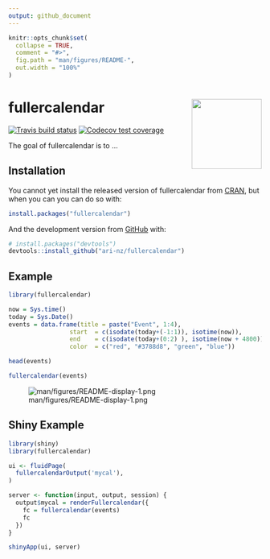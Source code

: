 ```yaml
---
output: github_document
---
```


<!-- README.md is generated from README.Rmd. Please edit that file -->

```r
knitr::opts_chunk$set(
  collapse = TRUE,
  comment = "#>",
  fig.path = "man/figures/README-",
  out.width = "100%"
)
```
# fullercalendar <img src='man/figures/logo.svg' align="right" height="139" />

<!-- badges: start -->
[![Travis build status](https://travis-ci.org/ari-nz/fullercalendar.svg?branch=master)](https://travis-ci.org/ari-nz/fullercalendar)
[![Codecov test coverage](https://codecov.io/gh/ari-nz/fullercalendar/branch/master/graph/badge.svg)](https://codecov.io/gh/ari-nz/fullercalendar?branch=master)
<!-- badges: end -->

The goal of fullercalendar is to ...

## Installation

You cannot yet install the released version of fullercalendar from [CRAN](https://CRAN.R-project.org), but when you can you can do so with:

``` r
install.packages("fullercalendar")
```

And the development version from [GitHub](https://github.com/) with:

``` r
# install.packages("devtools")
devtools::install_github("ari-nz/fullercalendar")
```
## Example


```r
library(fullercalendar)

```


```r
now = Sys.time()
today = Sys.Date()
events = data.frame(title = paste("Event", 1:4),
                 start  = c(isodate(today+(-1:1)), isotime(now)),
                 end    = c(isodate(today+(0:2) ), isotime(now + 4800)),
                 color  = c("red", "#3788d8", "green", "blue"))

head(events)


```

```r
fullercalendar(events)
```

![man/figures/README-display-1.png](man/figures/README-display-1.png)



## Shiny Example

``` r
library(shiny)
library(fullercalendar)

ui <- fluidPage(
  fullercalendarOutput('mycal'),
)

server <- function(input, output, session) {
  output$mycal = renderFullercalendar({
    fc = fullercalendar(events)
    fc
  })
}

shinyApp(ui, server)
```